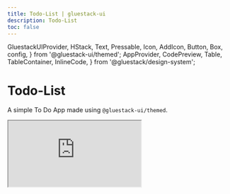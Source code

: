 ```yaml
---
title: Todo-List | gluestack-ui
description: Todo-List
toc: false
---
```


  GluestackUIProvider,
  HStack,
  Text,
  Pressable,
  Icon,
  AddIcon,
  Button,
  Box,
  config,
} from '@gluestack-ui/themed';
  AppProvider,
  CodePreview,
  Table,
  TableContainer,
  InlineCode,
} from '@gluestack/design-system';

<script async src="https://snack.expo.dev/embed.js"></script>

<Meta title="Resources/Todo-List" />

# Todo-List

A simple To Do App made using `@gluestack-ui/themed`.

<iframe
  src="https://snack.expo.dev/embedded/@gluestack/gluestack-ui-todos-example?iframeId=mv6tjd6wte&preview=true&platform=web&theme=dark"
  style={{ width: '70vw', height: '60vh', border: '0px' }}
/>

<br />

